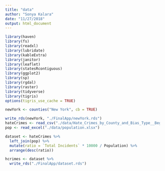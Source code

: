 ```yaml
---
title: "data"
author: "Sonya Kalara"
date: "11/27/2018"
output: html_document
---
```


```r
library(haven)
library(fs)
library(readxl)
library(lubridate)
library(kableExtra)
library(janitor)
library(leaflet)
library(statesRcontiguous)
library(ggplot2)
library(sp)
library(rgdal)
library(raster)
library(tidyverse)
library(tigris)
options(tigris_use_cache = TRUE)

newYork <- counties("New York", cb = TRUE)
```

```r
write_rds(newYork, "./FinalApp/newYork.rds") 
hateCrimes <- read_csv("./data/Hate_Crimes_by_County_and_Bias_Type__Beginning_2010.csv")
pop <- read_excel("./data/population.xlsx")
```

```r
dataset <- hateCrimes %>% 
  left_join(pop) %>% 
  mutate(ratio = `Total Incidents` * 10000 / Population) %>%
  arrange(desc(ratio)) 

hcrimes <- dataset %>% 
  write_rds("./FinalApp/dataset.rds")
```